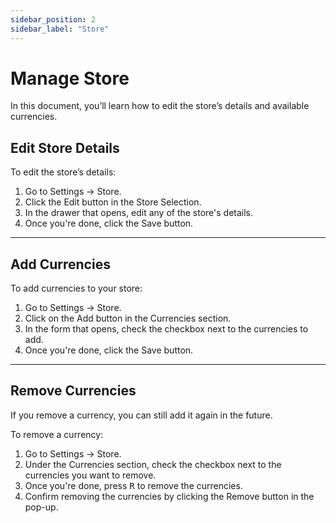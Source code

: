 ```yaml
---
sidebar_position: 2
sidebar_label: "Store"
---
```



# Manage Store

In this document, you’ll learn how to edit the store’s details and available currencies.

## Edit Store Details

To edit the store’s details:

1. Go to Settings → Store.
2. Click the Edit button in the Store Selection.
3. In the drawer that opens, edit any of the store's details.
4. Once you're done, click the Save button.

---

## Add Currencies

To add currencies to your store:

1. Go to Settings → Store.
2. Click on the Add button in the Currencies section.
3. In the form that opens, check the checkbox next to the currencies to add.
4. Once you're done, click the Save button.

---

## Remove Currencies

<Note>

If you remove a currency, you can still add it again in the future.

</Note>

To remove a currency:

1. Go to Settings → Store.
2. Under the Currencies section, check the checkbox next to the currencies you want to remove.
3. Once you're done, press <Kbd>R</Kbd> to remove the currencies.
4. Confirm removing the currencies by clicking the Remove button in the pop-up.
